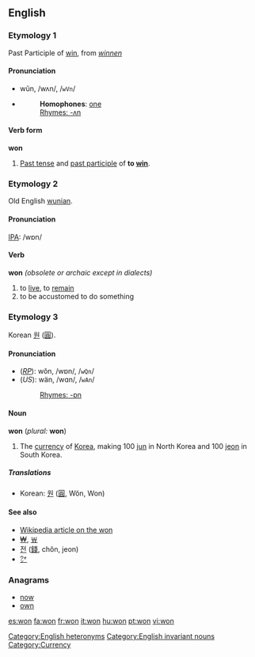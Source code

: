 ==English==

===Etymology 1===
Past Participle of [[win]], from {{OE.}} ''[[winnen]]''

====Pronunciation====
*wŭn, /wʌn/, /<tt>wVn</tt>/
*{{audio|en-us-won.ogg|Audio (US)}}
*:'''Homophones''': [[one]]
*:[[Rhymes:English:-ʌn|Rhymes: -ʌn]]

====Verb form====
'''won'''
# [[Past tense]] and [[past participle]] of '''to [[win]]'''.
<!--do not add translations here; add them to the conjugations of the translations of the infinitive "win"-->

===Etymology 2===
Old English [[wunian]].

====Pronunciation====
[[IPA]]: /wɒn/

====Verb====
'''won''' ''(obsolete or archaic except in dialects)''
# to [[live]], to [[remain]]
# to be accustomed to do something

===Etymology 3===
Korean [[원]] ([[圓]]).

====Pronunciation====
*(''[[RP]]''): wŏn, /wɒn/, /<tt>wQn</tt>/
*(''US''): wän, /wɑn/, /<tt>wAn</tt>/
*:[[Rhymes:English:-ɒn|Rhymes: -ɒn]]

====Noun====
'''won''' (''plural:'' '''won''')<!--note that the plural is the same as the singular-->
# The [[currency]] of [[Korea]], making 100 [[jun]] in North Korea and 100 [[jeon]] in South Korea.

=====Translations=====
*Korean: [[원]] ([[圓]], Wŏn, Won)

====See also====
*[[w:won|Wikipedia article on the won]]
*[[₩]], [[￦]]
*[[전]] ([[錢]], chŏn, jeon)
*[[㌆]]

===Anagrams===
*[[now]]
*[[own]]

[[Category:English heteronyms]]
[[Category:English invariant nouns]]
[[Category:Currency]]

[[es:won]]
[[fa:won]]
[[fr:won]]
[[it:won]]
[[hu:won]]
[[pt:won]]
[[vi:won]]